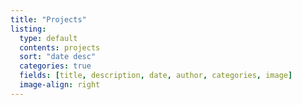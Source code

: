 ```yaml
---
title: "Projects"
listing:
  type: default
  contents: projects
  sort: "date desc"
  categories: true
  fields: [title, description, date, author, categories, image]
  image-align: right
---
```

